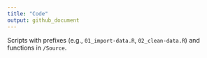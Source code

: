 ```yaml
---
title: "Code"
output: github_document
---
```


Scripts with prefixes (e.g., `01_import-data.R`, `02_clean-data.R`) and functions in `/Source`.
